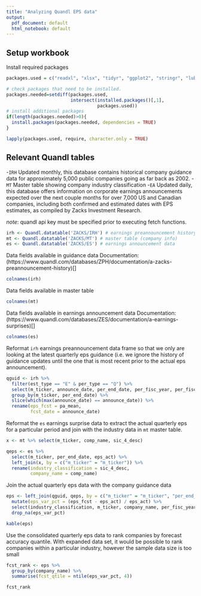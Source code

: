 ```yaml
---
title: "Analyzing Quandl EPS data"
output:
  pdf_document: default
  html_notebook: default
---
```


## Setup workbook
Install required packages
```r
packages.used = c("readxl", "xlsx", "tidyr", "ggplot2", "stringr", "lubridate", "stringi", "dplyr","uuid","scales", "purrr", "readr", "knitr", "Quandl")

# check packages that need to be installed.
packages.needed=setdiff(packages.used, 
                        intersect(installed.packages()[,1], 
                                  packages.used))
# install additional packages
if(length(packages.needed)>0){
  install.packages(packages.needed, dependencies = TRUE)
}

lapply(packages.used, require, character.only = TRUE)
```

## Relevant Quandl tables
  -`IRH` Updated monthly, this database contains historical company guidance data for approximately 5,000 public companies going as far back as 2002.
  -`MT` Master table showing company industry classification
  -`EA` Updated daily, this database offers information on corporate earnings announcements expected over the next couple months for over 7,000 US and Canadian companies, including both confirmed and estimated dates with EPS estimates, as compiled by Zacks Investment Research.
  
*note*: quandl api key must be specified prior to executing fetch functions.
```r
irh <- Quandl.datatable('ZACKS/IRH') # earnings preannouncement history (i.e. guidance)
mt <- Quandl.datatable('ZACKS/MT') # master table (company info)
es <- Quandl.datatable('ZACKS/ES') # earnings announcement data
```

Data fields available in guidance data
Documentation: (https://www.quandl.com/databases/ZPH/documentation/a-zacks-preannouncement-history)[]
```r
colnames(irh)
```

Data fields available in master table
```r
colnames(mt)
```

Data fields available in earnings announcement data
Documentation: (https://www.quandl.com/databases/ZES/documentation/a-earnings-surprises)[]
```r
colnames(es)
```

Reformat `irh` earnings preannouncement data frame so that we only are looking at the latest quarterly eps guidance (i.e. we ignore the history of guidance updates until the one that is most recent prior to the actual eps announcement).
```r
qguid <- irh %>%
  filter(est_type == "E" & per_type == "Q") %>%
  select(m_ticker, announce_date, per_end_date, per_fisc_year, per_fisc_qtr, pa_mean) %>%
  group_by(m_ticker, per_end_date) %>%
  slice(which(max(announce_date) == announce_date)) %>%
  rename(eps_fcst = pa_mean,
         fcst_date = announce_date)
```

Reformat the `es` earnings surprise data to extract the actual quarterly eps for a particular period and join with the industry data in `mt` master table.
```r
x <- mt %>% select(m_ticker, comp_name, sic_4_desc)

qeps <- es %>%
  select(m_ticker, per_end_date, eps_act) %>%
  left_join(x, by = c("m_ticker" = "m_ticker")) %>%
  rename(industry_classification = sic_4_desc,
         company_name = comp_name)
```

Join the actual quarterly eps data with the company guidance data
```r
eps <- left_join(qguid, qeps, by = c("m_ticker" = "m_ticker", "per_end_date" = "per_end_date")) %>%
  mutate(eps_var_pct = (eps_fcst - eps_act) / eps_act) %>%
  select(industry_classification, m_ticker, company_name, per_fisc_year, per_fisc_qtr, fcst_date, per_end_date, eps_fcst, eps_act, eps_var_pct) %>%
  drop_na(eps_var_pct)

kable(eps)
```

Use the consolidated quarterly eps data to rank companies by forecast accuracy quantile.  With expanded data set, it would be possible to rank companies within a particular industry, however the sample data size is too small
```r
fcst_rank <- eps %>% 
  group_by(company_name) %>%
  summarise(fcst_qtile = ntile(eps_var_pct, 4)) 

fcst_rank
```
